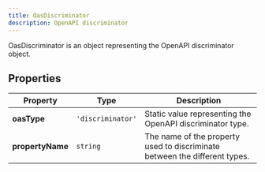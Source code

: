 ```yaml
---
title: OasDiscriminator
description: OpenAPI discriminator
---
```


OasDiscriminator is an object representing the OpenAPI discriminator object.

## Properties

| Property | Type | Description |
| -------- | -------- | -------- |
| **oasType** | `'discriminator'` | Static value representing the OpenAPI discriminator type. |
| **propertyName** | `string` | The name of the property used to discriminate between the different types. |